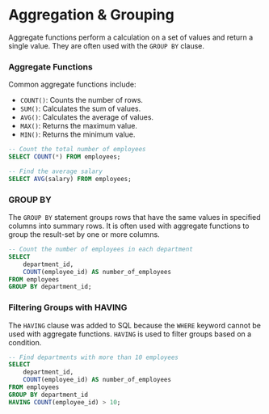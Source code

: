 # Aggregation & Grouping

Aggregate functions perform a calculation on a set of values and return a single value. They are often used with the `GROUP BY` clause.

### Aggregate Functions

Common aggregate functions include:

- `COUNT()`: Counts the number of rows.
- `SUM()`: Calculates the sum of values.
- `AVG()`: Calculates the average of values.
- `MAX()`: Returns the maximum value.
- `MIN()`: Returns the minimum value.

```sql
-- Count the total number of employees
SELECT COUNT(*) FROM employees;

-- Find the average salary
SELECT AVG(salary) FROM employees;
```

### GROUP BY

The `GROUP BY` statement groups rows that have the same values in specified columns into summary rows. It is often used with aggregate functions to group the result-set by one or more columns.

```sql
-- Count the number of employees in each department
SELECT
    department_id,
    COUNT(employee_id) AS number_of_employees
FROM employees
GROUP BY department_id;
```

### Filtering Groups with HAVING

The `HAVING` clause was added to SQL because the `WHERE` keyword cannot be used with aggregate functions. `HAVING` is used to filter groups based on a condition.

```sql
-- Find departments with more than 10 employees
SELECT
    department_id,
    COUNT(employee_id) AS number_of_employees
FROM employees
GROUP BY department_id
HAVING COUNT(employee_id) > 10;
```
